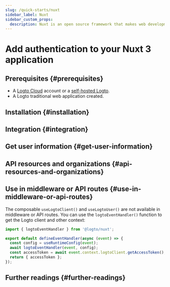 ```yaml
---
slug: /quick-starts/nuxt
sidebar_label: Nuxt
sidebar_custom_props:
  description: Nuxt is an open source framework that makes web development intuitive and powerful.
---
```




# Add authentication to your Nuxt 3 application

<GuideTip />

## Prerequisites \{#prerequisites}

- A [Logto Cloud](https://cloud.logto.io) account or a [self-hosted Logto](/introduction/set-up-logto-oss).
- A Logto traditional web application created.

## Installation \{#installation}

<Installation />

## Integration \{#integration}

<Integration />

## Get user information \{#get-user-information}

<GetUserInformation />

## API resources and organizations \{#api-resources-and-organizations}

<ApiResources />

## Use in middleware or API routes \{#use-in-middleware-or-api-routes}

The composable `useLogtoClient()` and `useLogtoUser()` are not available in middleware or API routes. You can use the `logtoEventHandler()` function to get the Logto client and other context:

```ts title="api/auth/get-access-token.ts"
import { logtoEventHandler } from '@logto/nuxt';

export default defineEventHandler(async (event) => {
  const config = useRuntimeConfig(event);
  await logtoEventHandler(event, config);
  const accessToken = await event.context.logtoClient.getAccessToken();
  return { accessToken };
});
```

## Further readings \{#further-readings}

<FurtherReadings />
